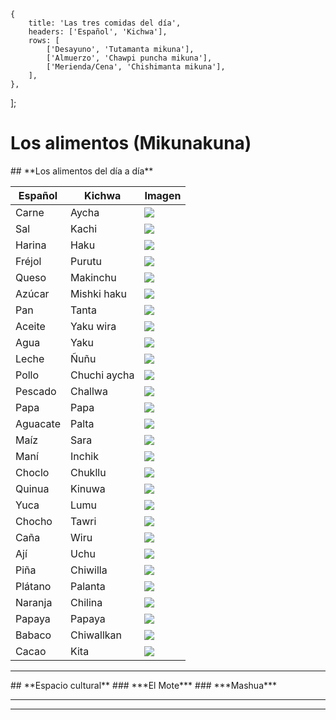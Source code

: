
    {
        title: 'Las tres comidas del día',
        headers: ['Español', 'Kichwa'],
        rows: [
            ['Desayuno', 'Tutamanta mikuna'],
            ['Almuerzo', 'Chawpi puncha mikuna'],
            ['Merienda/Cena', 'Chishimanta mikuna'],
        ],
    },
];

# **Los alimentos (Mikunakuna)**  
<TablesWithTabs tables={tablesData} />
## **Los alimentos del día a día**
    <table className="table table-bordered">
        <thead className="thead-light">
            <tr>
                <th className='text-center'>Español</th>
                <th className='text-center'>Kichwa</th>
                <th className='text-center'>Imagen</th>                
            </tr>
        </thead>
        <tbody>
            <tr>
                <td className='text-center align-middle'>Carne</td>
                <td className='text-center align-middle'>Aycha</td>                
                <td className='text-center align-middle'><img height={150} width={150} src = "https://encrypted-tbn0.gstatic.com/images?q=tbn:ANd9GcSzoAkyf-ZgsOLocEa-Lpox5EO8T9brPfJAjA&s" / ></td>
            </tr>
            <tr>
                <td className='text-center align-middle'>Sal</td>
                <td className='text-center align-middle'>Kachi</td>                
                <td className='text-center align-middle'><img height={150} width={150} src = "https://encrypted-tbn0.gstatic.com/images?q=tbn:ANd9GcQkjpCkHYeSCO0mI8Vgjhnk_2MgrQML6HvTsw&s" / ></td>
            </tr>
            <tr>
                <td className='text-center align-middle'>Harina</td>
                <td className='text-center align-middle'>Haku</td>               
                <td className='text-center align-middle'><img height={150} width={150} src = "https://encrypted-tbn0.gstatic.com/images?q=tbn:ANd9GcTxXQTRiGhuK3wQkTtedILTnuNzB8xmk3sfIw&s" / ></td>
            </tr>    
            <tr>
                <td className='text-center align-middle'>Fréjol</td>
                <td className='text-center align-middle'>Purutu</td>               
                <td className='text-center align-middle'><img height={150} width={150} src = "https://encrypted-tbn0.gstatic.com/images?q=tbn:ANd9GcRRkfHtHmX4-CrCO9Qx1B5qm9ubtiO-EiLYCg&s" / ></td>
            </tr>    
            <tr>
                <td className='text-center align-middle'>Queso</td>
                <td className='text-center align-middle'>Makinchu</td>               
                <td className='text-center align-middle'><img height={150} width={150} src = "https://encrypted-tbn0.gstatic.com/images?q=tbn:ANd9GcQqq2-_BfBNHdNwsy2264rIpPOb2Brrk4laCQ&s" / ></td>
            </tr>    
            <tr>
                <td className='text-center align-middle'>Azúcar</td>
                <td className='text-center align-middle'>Mishki haku</td>               
                <td className='text-center align-middle'><img height={150} width={150} src = "https://encrypted-tbn0.gstatic.com/images?q=tbn:ANd9GcRBqMHPAR1bWi6THxqVHz9RTCXlCNyR1T1xGg&s" / ></td>
            </tr>    
            <tr>
                <td className='text-center align-middle'>Pan</td>
                <td className='text-center align-middle'>Tanta</td>               
                <td className='text-center align-middle'><img height={150} width={150} src = "https://encrypted-tbn0.gstatic.com/images?q=tbn:ANd9GcR-lZG-r6WizAqxo6_nCvVY4J9WNXxACejRPw&s" / ></td>
            </tr>    
            <tr>
                <td className='text-center align-middle'>Aceite</td>
                <td className='text-center align-middle'>Yaku wira</td>               
                <td className='text-center align-middle'><img height={150} width={150} src = "https://www.semana.com/resizer/ujplWtDvlAkKr9jUeI_fN8yelyA=/arc-anglerfish-arc2-prod-semana/public/QNFYBUKVGZA53LOJWLH4YAPZTY.jpg" / ></td>
            </tr>    
            <tr>
                <td className='text-center align-middle'>Agua</td>
                <td className='text-center align-middle'>Yaku</td>               
                <td className='text-center align-middle'><img height={150} width={150} src = "https://encrypted-tbn0.gstatic.com/images?q=tbn:ANd9GcSQfpVo_4gj5T8dv-JLpYEQz9tG9JYPlpoQqg&s" / ></td>
            </tr> 
            <tr>
                <td className='text-center align-middle'>Leche</td>
                <td className='text-center align-middle'>Ñuñu</td>               
                <td className='text-center align-middle'><img height={150} width={150} src = "https://encrypted-tbn0.gstatic.com/images?q=tbn:ANd9GcQoWES6cTUs9gUoStOoWJut7SC2mVYaiy1_3A&s" / ></td>
            </tr> 
            <tr>
                <td className='text-center align-middle'>Pollo</td>
                <td className='text-center align-middle'>Chuchi aycha</td>               
                <td className='text-center align-middle'><img height={150} width={150} src = "https://encrypted-tbn0.gstatic.com/images?q=tbn:ANd9GcR7rFybsVPV4s1YFbT8LUMeFiyUwZcFrthzng&s" / ></td>
            </tr> 
            <tr>
                <td className='text-center align-middle'>Pescado</td>
                <td className='text-center align-middle'>Challwa</td>               
                <td className='text-center align-middle'><img height={150} width={150} src = "https://encrypted-tbn0.gstatic.com/images?q=tbn:ANd9GcQk3GMKtp2iWxUf5y55raAyl0vURP7a1VORFw&s" / ></td>
            </tr> 
            <tr>
                <td className='text-center align-middle'>Papa</td>
                <td className='text-center align-middle'>Papa</td>               
                <td className='text-center align-middle'><img height={150} width={150} src = "https://encrypted-tbn0.gstatic.com/images?q=tbn:ANd9GcTnMNzlldCdLtPK0KbltvfGjTI4ohNxF1LPvw&s" / ></td>
            </tr> 
            <tr>
                <td className='text-center align-middle'>Aguacate</td>
                <td className='text-center align-middle'>Palta</td>               
                <td className='text-center align-middle'><img height={150} width={150} src = "https://encrypted-tbn0.gstatic.com/images?q=tbn:ANd9GcTX0_ccc6k8mv3gneWRRgDn8F8xOzPE7bW_Pg&s" / ></td>
            </tr> 
            <tr>
                <td className='text-center align-middle'>Maíz</td>
                <td className='text-center align-middle'>Sara</td>               
                <td className='text-center align-middle'><img height={150} width={150} src = "https://encrypted-tbn0.gstatic.com/images?q=tbn:ANd9GcSPHRuJuWJsReyACrGvnejXQJi6shX38jkiNg&s" / ></td>
            </tr> 
            <tr>
                <td className='text-center align-middle'>Maní</td>
                <td className='text-center align-middle'>Inchik</td>               
                <td className='text-center align-middle'><img height={150} width={150} src = "https://media.diariolasamericas.com/p/29a053a4045db73c80083081dbf0ded2/adjuntos/216/imagenes/000/788/0000788616/855x0/smart/mani-3.jpg" / ></td>
            </tr> 
            <tr>
                <td className='text-center align-middle'>Choclo</td>
                <td className='text-center align-middle'>Chukllu</td>               
                <td className='text-center align-middle'><img height={150} width={150} src = "https://encrypted-tbn0.gstatic.com/images?q=tbn:ANd9GcTudKyrgYtmVe-Rf39ALISOuQfkbn1AME_x5Q&s" / ></td>
            </tr>
            <tr>
                <td className='text-center align-middle'>Quinua</td>
                <td className='text-center align-middle'>Kinuwa</td>               
                <td className='text-center align-middle'><img height={150} width={150} src = "https://encrypted-tbn0.gstatic.com/images?q=tbn:ANd9GcSWuJ7foltdN2mD6kKZ9zJimnc6MrDg_YFzKQ&s" / ></td>
            </tr> 
            <tr>
                <td className='text-center align-middle'>Yuca</td>
                <td className='text-center align-middle'>Lumu</td>               
                <td className='text-center align-middle'><img height={150} width={150} src = "https://encrypted-tbn0.gstatic.com/images?q=tbn:ANd9GcSmm97_MOBTjAHPTHFTmOdP_bNPGNxaA2o4dg&s" / ></td>
            </tr> 
            <tr>
                <td className='text-center align-middle'>Chocho</td>
                <td className='text-center align-middle'>Tawri</td>               
                <td className='text-center align-middle'><img height={150} width={150} src = "https://encrypted-tbn0.gstatic.com/images?q=tbn:ANd9GcQmdgLEjehUraGcAUeT65O-0FtbdAVNRPlgLA&s" / ></td>
            </tr> 
            <tr>
                <td className='text-center align-middle'>Caña</td>
                <td className='text-center align-middle'>Wiru</td>               
                <td className='text-center align-middle'><img height={150} width={150} src = "https://encrypted-tbn0.gstatic.com/images?q=tbn:ANd9GcT28__lnShqVUXeBjEdY-wi07RgygLbwVfzqA&s" / ></td>
            </tr> 
            <tr>
                <td className='text-center align-middle'>Ají</td>
                <td className='text-center align-middle'>Uchu</td>               
                <td className='text-center align-middle'><img height={150} width={150} src = "https://encrypted-tbn0.gstatic.com/images?q=tbn:ANd9GcSbKJuRQWTd9_MLAwB1DfKY25lTHULlT9m4GA&s" / ></td>
            </tr> 
            <tr>
                <td className='text-center align-middle'>Piña</td>
                <td className='text-center align-middle'>Chiwilla</td>               
                <td className='text-center align-middle'><img height={150} width={150} src = "https://encrypted-tbn0.gstatic.com/images?q=tbn:ANd9GcTN0j5PY59gDLwXhg6JO4gWH6USklqZ21LuSg&s" / ></td>
            </tr> 
            <tr>
                <td className='text-center align-middle'>Plátano</td>
                <td className='text-center align-middle'>Palanta</td>               
                <td className='text-center align-middle'><img height={150} width={150} src = "https://statics-cuidateplus.marca.com/cms/platanos_0.jpg" / ></td>
            </tr> 
            <tr>
                <td className='text-center align-middle'>Naranja</td>
                <td className='text-center align-middle'>Chilina</td>               
                <td className='text-center align-middle'><img height={150} width={150} src = "https://encrypted-tbn0.gstatic.com/images?q=tbn:ANd9GcRZhfOdkSDLaf4PzQAkv-CglrpSC_8iXytuBw&s" / ></td>
            </tr> 
            <tr>
                <td className='text-center align-middle'>Papaya</td>
                <td className='text-center align-middle'>Papaya</td>               
                <td className='text-center align-middle'><img height={150} width={150} src = "https://encrypted-tbn0.gstatic.com/images?q=tbn:ANd9GcQaAXtZXW0NwXfeThZW9BbWaT36At6cOjfv4Q&s" / ></td>
            </tr> 
            <tr>
                <td className='text-center align-middle'>Babaco</td>
                <td className='text-center align-middle'>Chiwallkan</td>               
                <td className='text-center align-middle'><img height={150} width={150} src = "https://encrypted-tbn0.gstatic.com/images?q=tbn:ANd9GcSj8K5MqUOhNmRE2h7LWfd2JNtUL_QrYGjZ2Q&s" / ></td>
            </tr>
            <tr>
                <td className='text-center align-middle'>Cacao</td>
                <td className='text-center align-middle'>Kita</td>               
                <td className='text-center align-middle'><img height={150} width={150} src = "https://encrypted-tbn0.gstatic.com/images?q=tbn:ANd9GcSMKJkQcGnVTv8y7c3lY1MvRsE2b5FZG3d2Ow&s" / ></td>
            </tr>                                  
        </tbody>
    </table>
<hr />
## **Espacio cultural**
### ***El Mote*** 
<ComicSpeechBubble text="En el mundo indígena, especialmente en la sierra, el maíz as el ingrediente principal para el alimento diario, ya sea este en las sopas, bebidas, panes, cremas o simplemente el maíz cocinado que se llama “mote.” Durante todos los tiempos el mote viene a ser un ingrediente imprescindible en los alimentos diarios du cada hogar indígena, es un ingrediente importante en la preparación del plato llamado “mediano”" />
### ***Mashua***
<ComicSpeechBubble text="La mashua es una planta originaria de los Andes centrales, que ha sido cultivada desde épocas preincaicas. Crece en forma silvestre o cultivada en la cordillera de los Andes desde Ecuador hasta Argentina entre los 2,400 y 4,300 msnm. Es una planta importante para las poblaciones andinas y tienen muchos usos. Se usa contra los cálculos renales, las dolencias urinarias y la anemia, y como antibiótico." alignment="right" />
<hr />
<ComicSpeechBubble text="!Excelente trabajo! Esto concluye la lección de los alimentos." character = "humuFeliz"/>
<hr />
<Quiz lecture="food-2" />